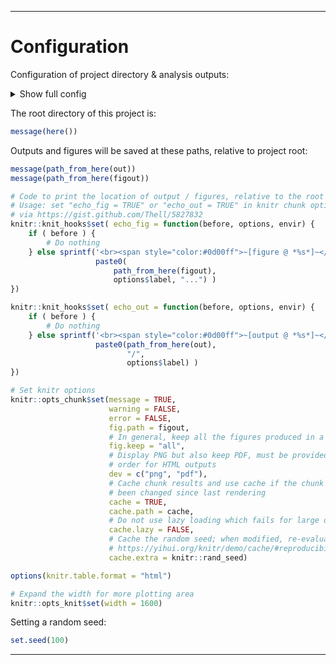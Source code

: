 

<!-- Load custom CSS/JS for code folding -->
<link rel="stylesheet" type="text/css" href="../include/hideOutput.css">
<script src="../include/hideOutput.js"></script>

***

# Configuration

Configuration of project directory & analysis outputs:

<details><summary>Show full config</summary>

```r

source(here("rr_helpers.R"))

# Set up outputs
message("Document index: ", doc_id)

# Specify where to save outputs
out        <- here("output", doc_id); dir.create(out, recursive = TRUE)
figout     <- here("figures", doc_id, "/")
cache      <- paste0("~/tmp/", basename(here()), "/", doc_id, "/")

```

</details>

The root directory of this project is:

```r

message(here())

```

Outputs and figures will be saved at these paths, relative to project root:

```r

message(path_from_here(out))
message(path_from_here(figout))

```

```r

# Code to print the location of output / figures, relative to the root
# Usage: set "echo_fig = TRUE" or "echo_out = TRUE" in knitr chunk options
# via https://gist.github.com/Thell/5827832
knitr::knit_hooks$set( echo_fig = function(before, options, envir) {
    if ( before ) {
        # Do nothing
    } else sprintf('<br><span style="color:#0d00ff">~[figure @ *%s*]~</span>',
                   paste0(
                       path_from_here(figout),
                       options$label, "...") )
})

knitr::knit_hooks$set( echo_out = function(before, options, envir) {
    if ( before ) {
        # Do nothing
    } else sprintf('<br><span style="color:#0d00ff">~[output @ *%s*]~</span>',
                   paste0(path_from_here(out),
                          "/",
                          options$label) )
})

# Set knitr options
knitr::opts_chunk$set(message = TRUE,
                      warning = FALSE,
                      error = FALSE,
                      fig.path = figout,
                      # In general, keep all the figures produced in a chunk
                      fig.keep = "all",
                      # Display PNG but also keep PDF, must be provided in this
                      # order for HTML outputs
                      dev = c("png", "pdf"),
                      # Cache chunk results and use cache if the chunk hasn't
                      # been changed since last rendering
                      cache = TRUE,
                      cache.path = cache,
                      # Do not use lazy loading which fails for large objects
                      cache.lazy = FALSE,
                      # Cache the random seed; when modified, re-evaluate chunks
                      # https://yihui.org/knitr/demo/cache/#reproducibility-with-rng
                      cache.extra = knitr::rand_seed)

options(knitr.table.format = "html") 

# Expand the width for more plotting area
knitr::opts_knit$set(width = 1600)

```

Setting a random seed:

```r

set.seed(100)

```

***


